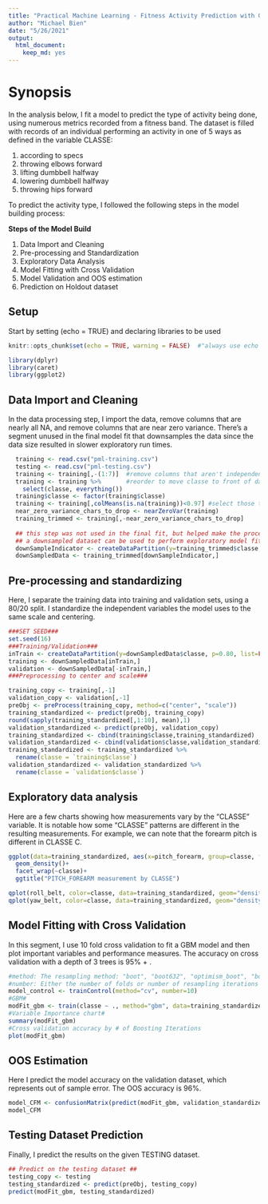 ---
title: "Practical Machine Learning - Fitness Activity Prediction with GBM"
author: "Michael Bien"
date: "5/26/2021"
output: 
  html_document:
    keep_md: yes
---

# Synopsis

In the analysis below, I fit a model to predict the type of activity being done, using numerous metrics recorded from a fitness band.  The dataset is filled with records of an individual performing an activity in one of 5 ways as defined in the variable CLASSE:

  1. according to specs
  2. throwing elbows forward
  3. lifting dumbbell halfway
  4. lowering dumbbell halfway
  5. throwing hips forward

 

To predict the activity type, I followed the following steps in the model building process:

**Steps of the Model Build**

  1. Data Import and Cleaning
  2. Pre-processing and Standardization
  3. Exploratory Data Analysis
  4. Model Fitting with Cross Validation
  5. Model Validation and OOS estimation
  6. Prediction on Holdout dataset

## Setup

Start by setting (echo = TRUE) and declaring libraries to be used

```{r setup, include=TRUE, message=FALSE, cache = TRUE}

knitr::opts_chunk$set(echo = TRUE, warning = FALSE)  #"always use echo = TRUE" for this assignment, per notes

library(dplyr)
library(caret)
library(ggplot2)

```
## Data Import and Cleaning

In the data processing step, I import the data, remove columns that are nearly all NA, and remove columns that are near zero variance.  There's a segment unused in the final model fit that downsamples the data since the data size resulted in slower exploratory run times.

```{r data_step, cache = TRUE}

  training <- read.csv("pml-training.csv")
  testing <- read.csv("pml-testing.csv")
  training <- training[,-(1:7)]  #remove columns that aren't independent predictor variables
  training <- training %>%       #reorder to move classe to front of data frame
    select(classe, everything())
  training$classe <- factor(training$classe)
  training <- training[,colMeans(is.na(training))<0.97] #select those that aren't all na's
  near_zero_variance_chars_to_drop <- nearZeroVar(training)
  training_trimmed <- training[,-near_zero_variance_chars_to_drop]
  
  ## this step was not used in the final fit, but helped make the process faster
  ## a downsampled dataset can be used to perform exploratory model fits
  downSampleIndicator <- createDataPartition(y=training_trimmed$classe, p=1.0, list=FALSE)
  downSampledData <- training_trimmed[downSampleIndicator,]

```
## Pre-processing and standardizing

Here, I separate the training data into training and validation sets, using a 80/20 split.  I standardize the independent variables the model uses to the same scale and centering. 

```{r preprocessing_step, cache = TRUE}

###SET SEED###
set.seed(16)
###Training/Validation###
inTrain <- createDataPartition(y=downSampledData$classe, p=0.80, list=FALSE)
training <- downSampledData[inTrain,]
validation <- downSampledData[-inTrain,]
###Preprocessing to center and scale###

training_copy <- training[,-1]
validation_copy <- validation[,-1]
preObj <- preProcess(training_copy, method=c("center", "scale"))
training_standardized <- predict(preObj, training_copy)
round(sapply(training_standardized[,1:10], mean),1)
validation_standardized <- predict(preObj, validation_copy)
training_standardized <- cbind(training$classe,training_standardized)
validation_standardized <- cbind(validation$classe,validation_standardized)
training_standardized <- training_standardized %>%
  rename(classe = `training$classe`)
validation_standardized <- validation_standardized %>%
  rename(classe = `validation$classe`)
```

## Exploratory data analysis

Here are a few charts showing how measurements vary by the "CLASSE" variable.  It is notable how some "CLASSE" patterns are different in the resulting measurements.  For example, we can note that the forearm pitch is different in CLASSE C.

```{r figs, cache = TRUE}

ggplot(data=training_standardized, aes(x=pitch_forearm, group=classe, fill=classe)) +
  geom_density()+
  facet_wrap(~classe)+
  ggtitle("PITCH_FOREARM measurement by CLASSE")

qplot(roll_belt, color=classe, data=training_standardized, geom="density", main="ROLL_BELT measurement by CLASSE")
qplot(yaw_belt, color=classe, data=training_standardized, geom="density", main="YAW BELT measurement by CLASSE")

```
## Model Fitting with Cross Validation

In this segment, I use 10 fold cross validation to fit a GBM model and then plot important variables and performance measures.  The accuracy on cross validation with a depth of 3 trees is 95% + .

```{r model_fitting_step, cache = TRUE}
#method: The resampling method: "boot", "boot632", "optimism_boot", "boot_all", "cv", "repeatedcv",
#number: Either the number of folds or number of resampling iterations
model_control <- trainControl(method="cv", number=10)
#GBM#
modFit_gbm <- train(classe ~ ., method="gbm", data=training_standardized, trControl = model_control, verbose=FALSE)
#Variable Importance chart#
summary(modFit_gbm)
#Cross validation accuracy by # of Boosting Iterations
plot(modFit_gbm)
```

## OOS Estimation

Here I predict the model accuracy on the validation dataset, which represents out of sample error.  The OOS accuracy is 96%.

```{r oos_estimation_step, cache = TRUE}
model_CFM <- confusionMatrix(predict(modFit_gbm, validation_standardized), factor(validation_standardized$classe))
model_CFM
```
## Testing Dataset Prediction

Finally, I predict the results on the given TESTING dataset.

```{r testing_prediction_step, cache = TRUE}
## Predict on the testing dataset ##
testing_copy <- testing
testing_standardized <- predict(preObj, testing_copy)
predict(modFit_gbm, testing_standardized)

```